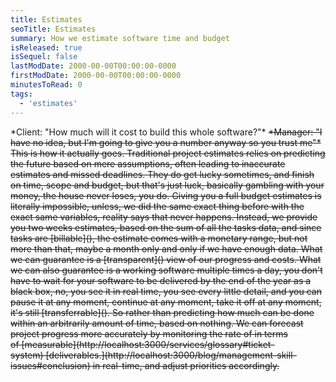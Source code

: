 ```yaml
---
title: Estimates
seoTitle: Estimates
summary: How we estimate software time and budget
isReleased: true
isSequel: false
lastModDate: 2000-00-00T00:00:00-0000
firstModDate: 2000-00-00T00:00:00-0000
minutesToRead: 0
tags:
  - 'estimates'
---
```

<C>
*Client: "How much will it cost to build this whole software?"*
<S/>
*Manager: "I have no idea, but I'm going to give you a number anyway so you trust me"*
<S/>
This is how it actually goes.
</C>

<C>
Traditional project estimates relies on predicting the future based on mere assumptions, often leading to inaccurate estimates and missed deadlines. They do get lucky sometimes, and finish on time, scope and budget, but that's just luck, basically gambling with your money, the house never loses, you do.
</C>


<C>
Giving you a full budget estimates is literally impossible, unless, we did the same exact thing before with the exact same variables, reality says that never happens.
</C>

<C>
Instead, we provide you two weeks estimates, based on the sum of all the tasks data, and since tasks are [billable](), the estimate comes with a monetary range, but not more than that, maybe a month only and only if we have enough data. What we can guarantee is a [transparent]() view of our progress and costs. What we can also guarantee is a working software multiple times a day, you don't have to wait for your software to be delivered by the end of the year as a black box, no, you see it in real time, you see every little detail, and you can pause it at any moment, continue at any moment, take it off at any moment, it's still [transferrable](). 
</C>

<C>
 So rather than predicting how much can be done within an arbitrarily amount of time, based on nothing. We can forecast project progress more accurately by monitoring the rate of  in terms of [measurable](http://localhost:3000/services/glossary#ticket-system) [deliverables.](http://localhost:3000/blog/management-skill-issues#conclusion) in real-time, and adjust priorities accordingly.
</C>